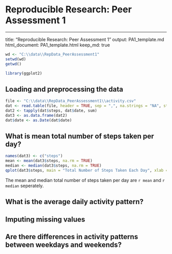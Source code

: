 # Reproducible Research: Peer Assessment 1

---
title: "Reproducible Research: Peer Assessment 1"
output: PA1_template.md
  html_document: PA1_template.html
    keep_md: true

```r
wd <- "C:\\data\\RepData_PeerAssessment1"
setwd(wd)
getwd()

library(ggplot2)
```

## Loading and preprocessing the data

```r
file <- "C:\\data\\RepData_PeerAssessment1\\activity.csv"
dat <- read.table(file, header = TRUE, sep = ",", na.strings = "NA", stringsAsFactors = FALSE)
dat2 <- tapply(dat$steps, dat$date, sum)
dat3 <- as.data.frame(dat2)
dat$date <- as.Date(dat$date)
```
## What is mean total number of steps taken per day?

```r
names(dat3) <- c("steps")
mean <- mean(dat3$steps, na.rm = TRUE)
median <- median(dat3$steps, na.rm = TRUE)
qplot(dat3$steps, main = "Total Number of Steps Taken Each Day", xlab = "Steps Taken Each Day")
```


The mean and median total number of steps taken per day are `r mean` and `r median` seperately.

## What is the average daily activity pattern?



## Imputing missing values



## Are there differences in activity patterns between weekdays and weekends?
